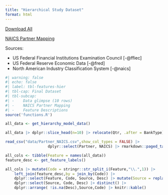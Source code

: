 ```yaml
---
title: "Hierarchical Study Dataset"
format: html
---
```


[Download All](/data/final_hierarchy_model_data.csv)

[NAICS Partner Mapping](/data/Partner_NAICS.csv)

Sources: 

* US Federal Financial Institutions Examination Council [-@ffiec] 
* US Federal Reserve Economic Data [-@fred]
* North American Industry Classification System [-@naics]

```r
#| warning: false
#| echo: false
#| label: tbl-features-hier
#| tbl-cap: Final Dataset 
#| tbl-subcap: 
#| -    Data glimpse (10 rows)
#| -    NAICS Partner Mapping
#| -    Feature Descriptions
source('functions.R')

all_data <- get_hierarchy_model_data()

all_data |> dplyr::slice_head(n=10) |> relocate(Qtr, .after = BankType) |> rmarkdown::paged_table()

read_csv("data/Partner_NAICS.csv",show_col_types = FALSE) |> 
                   dplyr::select(Partner, NAICS) |> rmarkdown::paged_table()

all_cols <- tibble(Feature = names(all_data))
feature_desc <- get_feature_labels()

all_cols |> mutate(Code = stringr::str_split_i(Feature,"\\.",1)) |> 
    left_join(feature_desc,by = join_by(Code)) |> 
    dplyr::select(Feature, Code, Source, Desc) |> mutate(Source = replace_na(Source, "FFIEC"))|>
    dplyr::select(Source, Code, Desc) |> distinct() |>
    dplyr::arrange( !is.na(Desc),Source,Code) |> knitr::kable()

``` 
